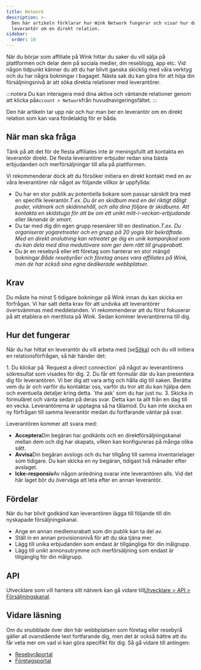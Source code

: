 ```yaml
---
title: Network
description: >-
  Den här artikeln förklarar hur Wink Network fungerar och visar hur du ber en
  leverantör om en direkt relation.
sidebar:
  order: 10
---
```


När du börjar som affiliate på Wink hittar du saker du vill sälja på plattformen och delar dem på sociala medier, din reseblogg, app etc.
Vid någon tidpunkt känner du att du har blivit ganska skicklig med våra verktyg och du har några bokningar i bagaget.
Nästa sak du kan göra för att höja din försäljningsnivå är att söka direkta relationer med leverantörer.

:::notera
Du kan interagera med dina aktiva och väntande relationer genom att klicka på`Account > Network`från huvudnavigeringsfältet.
:::

Den här artikeln tar upp när och hur man ber en leverantör om en direkt relation som kan vara fördelaktig för er båda.

## När man ska fråga

Tänk på att det för de flesta affiliates inte är meningsfullt att kontakta en leverantör direkt. De flesta leverantörer erbjuder redan sina bästa erbjudanden och merförsäljningar till alla på plattformen.

Vi rekommenderar dock att du försöker initiera en direkt kontakt med en av våra leverantörer när något av följande villkor är uppfyllda:

* Du har en stor publik av potentiella bokare som passar särskilt bra med en specifik leverantör.*T.ex. Du är en skidbum med en del riktigt dåligt puder, vildmark och skidinnehåll, och alla dina följare är skidbums. Att kontakta en skidstuga för att be om ett unikt mitt-i-veckan-erbjudande eller liknande är smart.*
* Du tar med dig din egen grupp resenärer till en destination.*T.ex. Du organiserar yogaretreater och en grupp på 20 yogis blir bekräftade. Med en direkt anslutning kan retreatet ge dig en unik kampanjkod som du kan dela med dina medutövare som ger dem rätt till grupprabatt.*
* Du är en resebyrå eller ett företag som hanterar en stor mängd bokningar.*Både resebyråer och företag anses vara affiliates på Wink, men de har också sina egna dedikerade webbplatser.*

## Krav

Du måste ha minst 5 tidigare bokningar på Wink innan du kan skicka en förfrågan.
Vi har satt detta krav för att undvika att leverantörer översvämmas med meddelanden. Vi rekommenderar att du först fokuserar på att etablera en meritlista på Wink. Sedan kommer leverantörerna till dig.

## Hur det fungerar

När du har hittat en leverantör du vill arbeta med (se[Söka](/studio/search/)) och du vill initiera en relationsförfrågan, så här händer det:

<Steps>
  1. Du klickar på `Request a direct connection` på något av leverantörens sökresultat som visades för dig.
  2. Du får ett formulär där du kan presentera dig för leverantören. Vi ber dig att vara artig och hålla dig till saken. Berätta vem du är och varför du kontaktar oss, varför du tror att du kan hjälpa dem och eventuella detaljer kring detta. `the ask` som du har just nu.
  3. Skicka in formuläret och vänta sedan på deras svar. Detta kan ta allt från en dag till en vecka. Leverantörerna är upptagna så ha tålamod. Du kan inte skicka en ny förfrågan till samma leverantör medan du fortfarande väntar på svar.
</Steps>


Leverantören kommer att svara med:

* **Acceptera**Din begäran har godkänts och en direktförsäljningskanal mellan dem och dig har skapats, vilken kan konfigureras på många olika sätt.
* **Avvisa**Din begäran avslogs och du har tillgång till samma inventarielager som tidigare. Du kan skicka en ny begäran, tidigast två månader efter avslaget.
* **Icke-responsiv**Av någon anledning svarar inte leverantören alls. Vid det här laget bör du överväga att leta efter en annan leverantör.

## Fördelar

När du har blivit godkänd kan leverantören lägga till följande till din nyskapade försäljningskanal.

* Ange en annan medlemsrabatt som din publik kan ta del av.
* Ställ in en annan provisionsnivå för att du ska tjäna mer.
* Lägg till unika erbjudanden som endast är tillgängliga för din målgrupp.
* Lägg till unikt annonsutrymme och merförsäljning som endast är tillgänglig för din målgrupp.

## API

Utvecklare som vill hantera sitt nätverk kan gå vidare till[Utvecklare > API > Försäljningskanal](/developers/apis/#sales-channel-api).

## Vidare läsning

Om du snubblade över den här webbplatsen som företag eller resebyrå gäller all ovanstående text fortfarande dig, men det är också bättre att du får veta mer om vad vi kan göra specifikt för dig. Så gå vidare till antingen:

* [Resebyråportal](/travel-agent/what-is-agent/)
* [Företagsportal](/corporate/what-is-group/)

